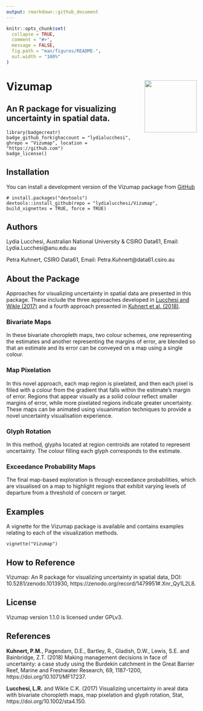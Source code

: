 ```yaml
---
output: rmarkdown::github_document
---
```


<!-- README.md is generated from README.Rmd. Please edit that file -->

```r
knitr::opts_chunk$set(
  collapse = TRUE,
  comment = "#>",
  message = FALSE,
  fig.path = "man/figures/README-",
  out.width = "100%"
)
```

# Vizumap <img src='man/figures/Vizumap_Hex.png' align="right" height="138.5" />
## An R package for visualizing uncertainty in spatial data. 

```rbadge
library(badgecreatr)
badge_github_fork(ghaccount = "lydialucchesi", ghrepo = "Vizumap", location = "https://github.com")
badge_license()
```

## Installation

You can install a development version of the Vizumap package from [GitHub](https://github.com/lydialucchesi/Vizumap)

```
# install.packages("devtools")
devtools::install_github(repo = "lydialucchesi/Vizumap", build_vignettes = TRUE, force = TRUE)
```

## Authors

Lydia Lucchesi, Australian National University & CSIRO Data61,  Email: Lydia.Lucchesi@anu.edu.au

Petra Kuhnert, CSIRO Data61, Email: Petra.Kuhnert@data61.csiro.au 

## About the Package

Approaches for visualizing uncertainty in spatial data are presented in this package. These include the three approaches developed in [Lucchesi and Wikle (2017)](http://faculty.missouri.edu/~wiklec/LucchesiWikle2017Stat) and a fourth approach presented in [Kuhnert et al. (2018)](https://publications.csiro.au/publications/#publication/PIcsiro:EP168206).

### Bivariate Maps

In these bivariate choropleth maps, two colour schemes, one representing the estimates and another representing the margins of error, are blended so that an estimate and its error can be conveyed on a map using a single colour. 

### Map Pixelation

In this novel approach, each map region is pixelated, and then each pixel is filled with a colour from the gradient that falls within the estimate's margin of error. Regions that appear visually as a solid colour reflect smaller margins of error, while more pixelated regions indicate greater uncertainty. These maps can be animated using visuanimation techniques to provide a novel uncertainty visualisation experience.

### Glyph Rotation

In this method, glyphs located at region centroids are rotated to represent uncertainty. The colour filling each glyph corresponds to the estimate.

### Exceedance Probability Maps

The final map-based exploration is through exceedance probabilities, which are visualised on a map to highlight regions that exhibit varying levels of departure from a threshold of concern or target. 

## Examples

A vignette for the Vizumap package is available and contains examples relating to each of the visualization methods.

```
vignette("Vizumap")
```

## How to Reference

Vizumap: An R package for visualizing uncertainty in spatial data, DOI: 10.5281/zenodo.1013930, https://zenodo.org/record/1479951#.Xnr_Qy1L2L8.

## License

Vizumap version 1.1.0 is licensed under GPLv3.

## References

<strong>Kuhnert, P.M.</strong>, Pagendam, D.E., Bartley, R., Gladish, D.W., Lewis, S.E. and Bainbridge, Z.T. (2018) Making management decisions in face of uncertainty: a case study using the Burdekin catchment in the Great Barrier Reef, Marine and Freshwater Research, 69, 1187-1200, https://doi.org/10.1071/MF17237.

<strong>Lucchesi, L.R.</strong> and Wikle C.K. (2017) Visualizing uncertainty in areal data with bivariate choropleth maps, map pixelation and glyph rotation, Stat, https://doi.org/10.1002/sta4.150.    


